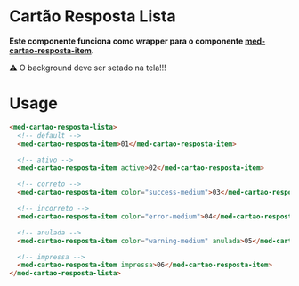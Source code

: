 
<Meta title="Components/Team/Cartão Resposta Lista/Usage" />

# Cartão Resposta Lista

**Este componente funciona como wrapper para o componente [med-cartao-resposta-item](http://desenv.ordomederi.com/med-components/?path=/story/components-team-cart%C3%A3o-resposta-item-usage--page)**.

⚠️ O background deve ser setado na tela!!!

# Usage

```html
<med-cartao-resposta-lista>
  <!-- default -->
  <med-cartao-resposta-item>01</med-cartao-resposta-item>

  <!-- ativo -->
  <med-cartao-resposta-item active>02</med-cartao-resposta-item>

  <!-- correto -->
  <med-cartao-resposta-item color="success-medium">03</med-cartao-resposta-item>

  <!-- incorreto -->
  <med-cartao-resposta-item color="error-medium">04</med-cartao-resposta-item>

  <!-- anulada -->
  <med-cartao-resposta-item color="warning-medium" anulada>05</med-cartao-resposta-item>

  <!-- impressa -->
  <med-cartao-resposta-item impressa>06</med-cartao-resposta-item>
</med-cartao-resposta-lista>
```
